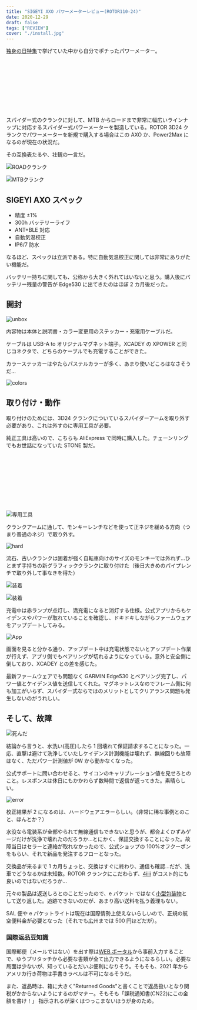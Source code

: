 ```yaml
---
title: "SIGEYI AXO パワーメーターレビュー(ROTOR110-24)"
date: 2020-12-29
draft: false
tags: ["REVIEW"]
cover: "./install.jpg"
---
```


[独身の日特集](https://blog.gensobunya.net/post/2020/11/2020_singleday/)で挙げていた中から自分でポチったパワーメーター。

<div class="iframely-embed"><div class="iframely-responsive" style="height: 140px; padding-bottom: 0;"><a href="https://s.click.aliexpress.com/e/_9JzEFV" data-iframely-url="//cdn.iframe.ly/PIytzyr"></a></div></div>

スパイダー式のクランクに対して、MTB からロードまで非常に幅広いラインナップに対応するスパイダー式パワーメーターを製造している。ROTOR 3D24 クランクでパワーメーターを新規で購入する場合はこの AXO か、Power2Max になるのが現在の状況だ。

その互換表たるや、壮観の一言だ。

![ROADクランク](./compatibility_r.webp)

![MTBクランク](./compatibility_m.webp)

## SIGEYI AXO スペック

- 精度 ±1%
- 300h バッテリーライフ
- ANT+BLE 対応
- 自動気温校正
- IP6/7 防水

なるほど、スペックは立派である。特に自動気温校正に関しては非常にありがたい機能だ。

バッテリー持ちに関しても、公称から大きく外れてはいないと思う。購入後にバッテリー残量の警告が Edge530 に出てきたのはほぼ 2 カ月後だった。

## 開封

![unbox](./unbox.jpg)

内容物は本体と説明書・カラー変更用のステッカー・充電用ケーブルだ。

ケーブルは USB-A to オリジナルマグネット端子。XCADEY の XPOWER と同じコネクタで、どちらのケーブルでも充電することができた。

カラーステッカーはやたらパステルカラーが多く、あまり使いどころはなさそうだ…

![colors](./sticker.jpg)

## 取り付け・動作

取り付けのためには、3D24 クランクについているスパイダーアームを取り外す必要があり、これは外すのに専用工具が必要。

純正工具は高いので、こちらも AliExpress で同時に購入した。チェーンリングでもお世話になっていた STONE 製だ。

<div class="iframely-embed"><div class="iframely-responsive" style="height: 140px; padding-bottom: 0;"><a href="https://www.aliexpress.com/item/4000393507091.html" data-iframely-url="//cdn.iframe.ly/7iWKPKj"></a></div></div>

![専用工具](./stone_remover.jpg)

クランクアームに通して、モンキーレンチなどを使って正ネジを緩める方向（つまり普通のネジ）で取り外す。

![hard](./power_remove.jpg)

流石、古いクランクは固着が強く自転車向けのサイズのモンキーでは外れず…ひとまず手持ちの新グラフィッククランクに取り付けた（後日大きめのパイプレンチで取り外して事なきを得た）

![装着](./install.jpg)

![装着](./install_cmplt.jpg)

充電中は赤ランプが点灯し、満充電になると消灯する仕様。公式アプリからもケイデンスやパワーが取れていることを確認し、ドキドキしながらファームウェアをアップデートしてみる。

![App](./update.png)

画面を見ると分かる通り、アップデート中は充電状態でないとアップデート作業が行えず、アプリ側でもペアリングが切れるようになっている。意外と安全側に倒しており、XCADEY との差を感じた。

最新ファームウェアでも問題なく GARMIN Edge530 とペアリング完了し、パワー値とケイデンス値を送信してくれた。マグネットレスなのでフレーム側に何も加工がいらず、スパイダー式ならではのメリットとしてクリアランス問題も発生しないのがうれしい。

## そして、故障

![死んだ](./dead.png)

結論から言うと、水洗い(高圧)したら 1 回壊れて保証請求することになった。一応、直撃は避けて洗浄していたしケイデンス計測機能は壊れず、無線回りも故障はなく、ただパワー計測値が 0W から動かなくなった。

公式サポートに問い合わせると、サイコンのキャリブレーション値を見せろとのこと。レスポンスは休日にもかかわらず数時間で返信が返ってきた。素晴らしい。

![error](./error_code.jpg)

校正結果が 2 になるのは、ハードウェアエラーらしい。（非常に稀な事例とのこと、ほんとか？）

水没なら電装系が全部やられて無線通信もできないと思うが、都合よくひずみゲージだけが洗浄で壊れたのだろうか…とにかく、保証交換することになった。故障当日はセラーと連絡が取れなかったので、公式ショップの 100%オフクーポンをもらい、それで新品を発注するフローとなった。

交換品が来るまで 1 カ月ちょっと、交換はすぐに終わり、通信も確認…だが、洗車でどうなるかは未知数。ROTOR クランクにこだわらず、[4iiii](https://amzn.to/3pxgjo2) がコスト的にも良いのではないだろうか…

<AmazonLinkBox url="https://www.amazon.co.jp/dp/B07ZMF12T9/?tag=gensobunya-22" />

元々の製品は返送しろとのことだったので、e パケット ではなく[小型包装物](https://www.post.japanpost.jp/int/service/small_packing.html)として送り返した。追跡できないのだが、あまり高い送料を払う義理もない。

SAL 便や e パケットライトは現在は国際情勢上使えないらしいので、正規の航空便料金が必要となった（それでも広州までは 500 円ほどだが）。

### 国際返品豆知識

国際郵便（メールではない）を出す際は[WEB ポータル](https://www.int-mypage.post.japanpost.jp/mypage/M010000.do)から事前入力することで、ゆうプリタッチから必要な書類が全て出力できるようになるらしい。必要な局面は少ないが、知っているとだいぶ便利になりそう。そもそも、2021 年からアメリカ行き荷物は手書きラベルは不可になるそうだ。

また、返品時は、箱に大きく"Returned Goods"と書くことで返品扱いとなり関税がかからないようにするのがマナー。そもそも「課税通知書(CN22)にこの金額を書け！」
指示されるが深くはつっこまないほうが身のため。

